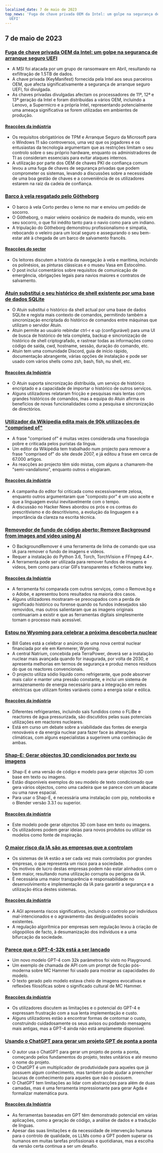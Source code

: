 ```yaml
---
localized_date: 7 de maio de 2023
top_news: 'Fuga de chave privada OEM da Intel: um golpe na segurança de arranque seguro
  UEFI'
---
```




<CallToAction />

<Steps>

## 7 de maio de 2023

### [Fuga de chave privada OEM da Intel: um golpe na segurança de arranque seguro UEFI](https://securityonline.info/intel-oem-private-key-leak-a-blow-to-uefi-secure-boot-security/)

- A MSI foi atacada por um grupo de ransomware em Abril, resultando na exfiltração de 1.5TB de dados.
- A chave privada (KeyManifest) fornecida pela Intel aos seus parceiros OEM, que afecta significativamente a segurança de arranque seguro UEFI, foi divulgada.
- As chaves privadas divulgadas afectam os processadores de 11ª, 12ª e 13ª geração da Intel e foram distribuídas a vários OEM, incluindo a Lenovo, a Supermicro e a própria Intel, representando potencialmente uma ameaça significativa se forem utilizadas em ambientes de produção.

#### [Reacções da indústria](http://news.ycombinator.com/item?id=35843566)

- Os requisitos obrigatórios de TPM e Arranque Seguro da Microsoft para o Windows 11 são controversos, uma vez que os jogadores e os entusiastas da tecnologia argumentam que as restrições limitam o seu controlo sobre o seu próprio hardware, enquanto os administradores de TI as consideram essenciais para evitar ataques internos.
- A utilização por parte dos OEM de chaves PKI de confiança comum levou a uma fuga de chaves de segurança privadas que podem comprometer os sistemas, levando a discussões sobre a necessidade de uma boa gestão de chaves e a conveniência de os utilizadores estarem na raiz da cadeia de confiança.

### [Barco à vela resgatado pelo Götheborg](https://www.gotheborg.se/news/rescue-of-sailing-boat/)

- O barco à vela Corto perdeu o leme no mar e enviou um pedido de socorro.
- O Götheborg, o maior veleiro oceânico de madeira do mundo, veio em seu socorro, o que foi inédito tanto para o navio como para um indiano.
- A tripulação do Götheborg demonstrou profissionalismo e simpatia, rebocando o veleiro para um local seguro e assegurando o seu bem-estar até à chegada de um barco de salvamento francês.

#### [Reacções do sector](http://news.ycombinator.com/item?id=35838751)

- Os leitores discutem a história da navegação à vela e marítima, incluindo os polinésios, as pinturas clássicas e o museu Vasa em Estocolmo.
- O post inclui comentários sobre requisitos de comunicação de emergência, obrigações legais para navios maiores e contratos de salvamento.

### [Atuin substitui o seu histórico de shell existente por uma base de dados SQLite](https://github.com/ellie/atuin)

- O Atuin substitui o histórico da shell actual por uma base de dados SQLite e regista mais contexto de comandos, permitindo também a sincronização encriptada do histórico de comandos entre máquinas que utilizam o servidor Atuin.
- Atuin permite ao usuário rebindar ctrl-r e up (configurável) para uma UI de busca de histórico de tela completa, backup e sincronização de histórico de shell criptografado, e rastrear todas as informações como código de saída, cwd, hostname, sessão, duração do comando, etc.
- Atuin tem uma comunidade Discord, guia de início rápido, documentação abrangente, várias opções de instalação e pode ser usado com vários shells como zsh, bash, fish, nu shell, etc.

#### [Reacções da Indústria](http://news.ycombinator.com/item?id=35839470)

- O Atuin suporta sincronização distribuída, um serviço de histórico encriptado e a capacidade de importar o histórico de outros serviços.
- Alguns utilizadores relataram fricção e pesquisas mais lentas com grandes históricos de comandos, mas a equipa do Atuin afirma os benefícios de novas funcionalidades como a pesquisa e sincronização de directórios.

### [Utilizador da Wikipedia edita mais de 90k utilizações de "comprised of"](https://en.wikipedia.org/wiki/User:Giraffedata/comprised_of)

- A frase "comprised of" é muitas vezes considerada uma fraseologia pobre e criticada pelos puristas da língua.
- Um editor da Wikipédia tem trabalhado num projecto para remover a frase "comprised of" do site desde 2007, e já editou a frase em cerca de 67.000 artigos.
- As reacções ao projecto têm sido mistas, com alguns a chamarem-lhe "semi-vandalismo", enquanto outros o elogiaram.

#### [Reacções da indústria](http://news.ycombinator.com/item?id=35838180)

- A campanha do editor foi criticada como excessivamente zelosa, enquanto outros argumentaram que "composto por" é um uso aceite e que a linguagem evolui inevitavelmente com o tempo.
- A discussão no Hacker News abordou os prós e os contras do prescritivismo e do descritivismo, a evolução da linguagem e a importância da clareza na escrita técnica.

### [Removedor de fundo de código aberto: Remove Background from images and video using AI](https://github.com/nadermx/backgroundremover)

- O BackgroundRemover é uma ferramenta de linha de comando que usa IA para remover o fundo de imagens e vídeos.
- Requer a instalação do Python 3.6, Torch, TorchVision e FFmpeg 4.4+.
- A ferramenta pode ser utilizada para remover fundos de imagens e vídeos, bem como para criar GIFs transparentes e ficheiros matte key.

#### [Reacções da Indústria](http://news.ycombinator.com/item?id=35838504)

- A ferramenta foi comparada com outros serviços, como o Remove.bg e o Adobe, e apresentou bons resultados na maioria dos casos.
- Alguns utilizadores mostraram-se preocupados com a perda de significado histórico ou forense quando os fundos indesejados são removidos, mas outros salientaram que as imagens originais continuariam a existir e que as ferramentas digitais simplesmente tornam o processo mais acessível.

### [Estou no Wyoming para celebrar a próxima descoberta nuclear](https://www.gatesnotes.com/Wyoming-TerraPower)

- Bill Gates está a celebrar o anúncio de uma nova central nuclear financiada por ele em Kemmerer, Wyoming.
- A central Natrium, concebida pela TerraPower, deverá ser a instalação nuclear mais avançada quando for inaugurada, por volta de 2030, e apresenta melhorias em termos de segurança e produz menos resíduos do que os reactores convencionais.
- O projecto utiliza sódio líquido como refrigerante, que pode absorver mais calor e manter uma pressão constante, e inclui um sistema de armazenamento de energia necessário para a integração em redes eléctricas que utilizam fontes variáveis como a energia solar e eólica.

#### [Reacções da indústria](http://news.ycombinator.com/item?id=35838407)

- Diferentes refrigerantes, incluindo sais fundidos como o FLiBe e reactores de água pressurizada, são discutidos pelas suas potenciais utilizações em reactores nucleares.
- Está em curso um debate sobre a viabilidade das fontes de energia renováveis e da energia nuclear para fazer face às alterações climáticas, com alguns especialistas a sugerirem uma combinação de ambas.

### [Shap-E: Gerar objectos 3D condicionados por texto ou imagens](https://github.com/openai/shap-e)

- Shap-E é uma versão de código e modelo para gerar objectos 3D com base em texto ou imagens.
- Estão disponíveis exemplos do seu modelo de texto condicionado que gera vários objectos, como uma cadeira que se parece com um abacate ou uma nave espacial.
- Para usar o Shap-E, é necessária uma instalação com pip, notebooks e o Blender versão 3.3.1 ou superior.

#### [Reacções da indústria](http://news.ycombinator.com/item?id=35836976)

- Este modelo pode gerar objectos 3D com base em texto ou imagens.
- Os utilizadores podem gerar ideias para novos produtos ou utilizar os modelos como fonte de inspiração.

### [O maior risco da IA são as empresas que a controlam](https://www.fastcompany.com/90892235/researcher-meredith-whittaker-says-ais-biggest-risk-isnt-consciousness-its-the-corporations-that-control-them)

- Os sistemas de IA estão a ser cada vez mais controlados por grandes empresas, o que representa um risco para a sociedade.
- Os motivos de lucro destas empresas podem não estar alinhados com o bem maior, resultando numa utilização corrupta ou perigosa da IA.
- É necessária uma maior transparência e responsabilidade no desenvolvimento e implementação da IA para garantir a segurança e a utilização ética destes sistemas.

#### [Reacções da indústria](http://news.ycombinator.com/item?id=35841542)

- A AGI apresenta riscos significativos, incluindo o controlo por indivíduos mal-intencionados e o agravamento das desigualdades sociais existentes.
- A regulação algorítmica por empresas sem regulação levou à criação de oligopólios de facto, à desumanização dos indivíduos e a uma bifurcação da sociedade.

### [Parece que o GPT-4-32k está a ser lançado](https://community.openai.com/t/it-looks-like-gpt-4-32k-is-rolling-out/194615)

- Um novo modelo GPT-4 com 32k parâmetros foi visto no Playground.
- Um exemplo de chamada de API com um prompt de ficção pós-moderna sobre MC Hammer foi usado para mostrar as capacidades do modelo.
- O texto gerado pelo modelo estava cheio de imagens evocativas e reflexões filosóficas sobre o significado cultural de MC Hammer.

#### [Reacções da indústria](http://news.ycombinator.com/item?id=35841460)

- Os utilizadores discutem as limitações e o potencial do GPT-4 e expressam frustração com a sua lenta implementação e custo.
- Alguns utilizadores estão a encontrar formas de contornar o custo, construindo cuidadosamente os seus avisos ou podando mensagens mais antigas, mas a GPT-4 ainda não está amplamente disponível.

### [Usando o ChatGPT para gerar um projeto GPT de ponta a ponta](https://github.com/ixaxaar/VardaGPT/blob/master/STORY.md)

- O autor usa o ChatGPT para gerar um projeto de ponta a ponta, começando pelos fundamentos do projeto, testes unitários e até mesmo o nome do projeto.
- O ChatGPT é um multiplicador de produtividade para aqueles que já possuem algum conhecimento, mas também pode ajudar a preencher lacunas de conhecimento para aqueles que não o possuem.
- O ChatGPT tem limitações ao lidar com abstracções para além de duas camadas, mas é uma ferramenta impressionante para gerar Agda e formalizar matemática pura.

#### [Reacções da Indústria](http://news.ycombinator.com/item?id=35839536)

- As ferramentas baseadas em GPT têm demonstrado potencial em várias aplicações, como a geração de código, a análise de dados e a tradução de línguas.
- Apesar das suas limitações e da necessidade de intervenção humana para o controlo de qualidade, os LLMs como a GPT podem superar os humanos em muitas tarefas profissionais e quotidianas, mas a escolha da versão certa continua a ser um desafio.

</Steps>
